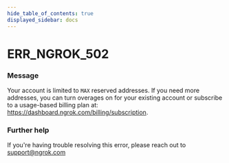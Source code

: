 ```yaml
---
hide_table_of_contents: true
displayed_sidebar: docs
---
```



# ERR_NGROK_502

### Message

Your account is limited to `MAX` reserved addresses. If you need more addresses, you can turn overages on for your existing account or subscribe to a usage-based billing plan at: https://dashboard.ngrok.com/billing/subscription.

### Further help

If you're having trouble resolving this error, please reach out to [support@ngrok.com](mailto:support@ngrok.com?subject=Help%20with%20ERR_NGROK_502)

<ErrorDetails error="err_ngrok_502" />

